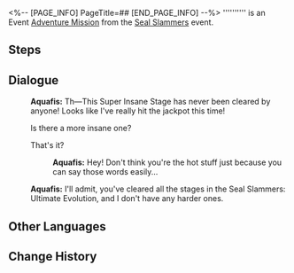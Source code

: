 <%-- [PAGE_INFO]
PageTitle=##
[END_PAGE_INFO] --%>
{{Stub|Dialogue.}}
{{Mission Infobox
|id            = 8032111
|title         = 
|image         = <!--Mission .png-->
|type          = Adventure
|event_name    = Seal Slammers
|chapter       = 
|requirements  = [[Adventure Mission]] ''[[Seal Slammers: Prologue]]'' completed
|summary       = <!--official mission summary from Fate's Atlas-->
|characters    = Aquafis; Trailblazer
|startLocation = [[Amphoreus]] - [["Eternal Holy City" Okhema]]
|world         = Amphoreus
|area          = "Eternal Holy City" Okhema
|prev          = Seal Slammers: Prologue
|next          = 
|rewards       = Credit*66,666
}}
'''''''''' is an Event [[Adventure Mission]] from the [[Seal Slammers]] event.

==Steps==


<!--
==Gameplay Notes==

--><!--
==Trial Character==

-->
==Dialogue==
{{Stub Dialogue}}
:'''Aquafis:''' Th&mdash;This Super Insane Stage has never been cleared by anyone! Looks like I've really hit the jackpot this time!
:{{DIcon}} Is there a more insane one?
:{{DIcon}} That's it?
::'''Aquafis:''' Hey! Don't think you're the hot stuff just because you can say those words easily...
:'''Aquafis:''' I'll admit, you've cleared all the stages in the Seal Slammers: Ultimate Evolution, and I don't have any harder ones.
{{Dialogue End}}

==Other Languages==
{{Other Languages
|en   = 
|zhs  = 
|zht  = 
|ja   = 
|ko   = 
|es   = 
|fr   = 
|ru   = 
|th   = 
|vi   = 
|de   = 
|id   = 
|pt   = 
}}

==Change History==
{{Change History|3.2}}
